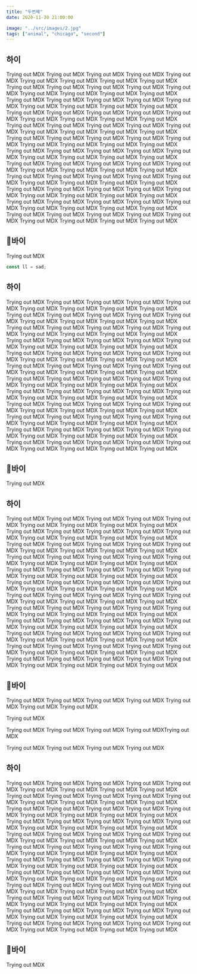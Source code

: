 ```yaml
---
title: "두번째"
date: 2020-11-30 21:00:00

image: "../src/images/2.jpg"
tags: ["animal", "chicago", "second"]
---
```


## 하이

Trying out MDX
Trying out MDX
Trying out MDX
Trying out MDX
Trying out MDX
Trying out MDX
Trying out MDX
Trying out MDX
Trying out MDX
Trying out MDX
Trying out MDX
Trying out MDX
Trying out MDX
Trying out MDX
Trying out MDX
Trying out MDX
Trying out MDX
Trying out MDX
Trying out MDX
Trying out MDX
Trying out MDX
Trying out MDX
Trying out MDX
Trying out MDX
Trying out MDX
Trying out MDX
Trying out MDX
Trying out MDX
Trying out MDX
Trying out MDX
Trying out MDX
Trying out MDX
Trying out MDX
Trying out MDX
Trying out MDX
Trying out MDX
Trying out MDX
Trying out MDX
Trying out MDX
Trying out MDX
Trying out MDX
Trying out MDX
Trying out MDX
Trying out MDX
Trying out MDX
Trying out MDX
Trying out MDX
Trying out MDX
Trying out MDX
Trying out MDX
Trying out MDX
Trying out MDX
Trying out MDX
Trying out MDX
Trying out MDX
Trying out MDX
Trying out MDX
Trying out MDX
Trying out MDX
Trying out MDX
Trying out MDX
Trying out MDX
Trying out MDX
Trying out MDX
Trying out MDX
Trying out MDX
Trying out MDX
Trying out MDX
Trying out MDX
Trying out MDX
Trying out MDX
Trying out MDX
Trying out MDX
Trying out MDX
Trying out MDX
Trying out MDX
Trying out MDX
Trying out MDX
Trying out MDX
Trying out MDX
Trying out MDX
Trying out MDX
Trying out MDX
Trying out MDX
Trying out MDX
Trying out MDX
Trying out MDX
Trying out MDX
Trying out MDX
Trying out MDX
Trying out MDX
Trying out MDX
Trying out MDX
Trying out MDX
Trying out MDX
Trying out MDX
Trying out MDX
Trying out MDX
Trying out MDX
Trying out MDX
Trying out MDX
Trying out MDX
Trying out MDX
Trying out MDX
Trying out MDX
Trying out MDX
Trying out MDX
Trying out MDX

## 🔨바이

Trying out MDX

```javascript
const ll = sad;
```

## 하이

Trying out MDX
Trying out MDX
Trying out MDX
Trying out MDX
Trying out MDX
Trying out MDX
Trying out MDX
Trying out MDX
Trying out MDX
Trying out MDX
Trying out MDX
Trying out MDX
Trying out MDX
Trying out MDX
Trying out MDX
Trying out MDX
Trying out MDX
Trying out MDX
Trying out MDX
Trying out MDX
Trying out MDX
Trying out MDX
Trying out MDX
Trying out MDX
Trying out MDX
Trying out MDX
Trying out MDX
Trying out MDX
Trying out MDX
Trying out MDX
Trying out MDX
Trying out MDX
Trying out MDX
Trying out MDX
Trying out MDX
Trying out MDX
Trying out MDX
Trying out MDX
Trying out MDX
Trying out MDX
Trying out MDX
Trying out MDX
Trying out MDX
Trying out MDX
Trying out MDX
Trying out MDX
Trying out MDX
Trying out MDX
Trying out MDX
Trying out MDX
Trying out MDX
Trying out MDX
Trying out MDX
Trying out MDX
Trying out MDX
Trying out MDX
Trying out MDX
Trying out MDX
Trying out MDX
Trying out MDX
Trying out MDX
Trying out MDX
Trying out MDX
Trying out MDX
Trying out MDX
Trying out MDX
Trying out MDX
Trying out MDX
Trying out MDX
Trying out MDX
Trying out MDX
Trying out MDX
Trying out MDX
Trying out MDX
Trying out MDX
Trying out MDX
Trying out MDX
Trying out MDX
Trying out MDX
Trying out MDX
Trying out MDX
Trying out MDX
Trying out MDX
Trying out MDX
Trying out MDX
Trying out MDX
Trying out MDX
Trying out MDX
Trying out MDX
Trying out MDX
Trying out MDX
Trying out MDX
Trying out MDX
Trying out MDX
Trying out MDX
Trying out MDX
Trying out MDX
Trying out MDX
Trying out MDX
Trying out MDX
Trying out MDX
Trying out MDX
Trying out MDX
Trying out MDX
Trying out MDX
Trying out MDX
Trying out MDX
Trying out MDX

## 🔨바이

Trying out MDX

## 하이

Trying out MDX
Trying out MDX
Trying out MDX
Trying out MDX
Trying out MDX
Trying out MDX
Trying out MDX
Trying out MDX
Trying out MDX
Trying out MDX
Trying out MDX
Trying out MDX
Trying out MDX
Trying out MDX
Trying out MDX
Trying out MDX
Trying out MDX
Trying out MDX
Trying out MDX
Trying out MDX
Trying out MDX
Trying out MDX
Trying out MDX
Trying out MDX
Trying out MDX
Trying out MDX
Trying out MDX
Trying out MDX
Trying out MDX
Trying out MDX
Trying out MDX
Trying out MDX
Trying out MDX
Trying out MDX
Trying out MDX
Trying out MDX
Trying out MDX
Trying out MDX
Trying out MDX
Trying out MDX
Trying out MDX
Trying out MDX
Trying out MDX
Trying out MDX
Trying out MDX
Trying out MDX
Trying out MDX
Trying out MDX
Trying out MDX
Trying out MDX
Trying out MDX
Trying out MDX
Trying out MDX
Trying out MDX
Trying out MDX
Trying out MDX
Trying out MDX
Trying out MDX
Trying out MDX
Trying out MDX
Trying out MDX
Trying out MDX
Trying out MDX
Trying out MDX
Trying out MDX
Trying out MDX
Trying out MDX
Trying out MDX
Trying out MDX
Trying out MDX
Trying out MDX
Trying out MDX
Trying out MDX
Trying out MDX
Trying out MDX
Trying out MDX
Trying out MDX
Trying out MDX
Trying out MDX
Trying out MDX
Trying out MDX
Trying out MDX
Trying out MDX
Trying out MDX
Trying out MDX
Trying out MDX
Trying out MDX
Trying out MDX
Trying out MDX
Trying out MDX
Trying out MDX
Trying out MDX
Trying out MDX
Trying out MDX
Trying out MDX
Trying out MDX
Trying out MDX
Trying out MDX
Trying out MDX
Trying out MDX
Trying out MDX
Trying out MDX
Trying out MDX
Trying out MDX
Trying out MDX
Trying out MDX
Trying out MDX
Trying out MDX

## 🔨바이

Trying out MDX
Trying out MDX
Trying out MDX
Trying out MDX
Trying out MDX
Trying out MDX
Trying out MDX

Trying out MDX

Trying out MDX
Trying out MDX
Trying out MDX
Trying out MDXTrying out MDX

Trying out MDX
Trying out MDX
Trying out MDX
Trying out MDX

## 하이

Trying out MDX
Trying out MDX
Trying out MDX
Trying out MDX
Trying out MDX
Trying out MDX
Trying out MDX
Trying out MDX
Trying out MDX
Trying out MDX
Trying out MDX
Trying out MDX
Trying out MDX
Trying out MDX
Trying out MDX
Trying out MDX
Trying out MDX
Trying out MDX
Trying out MDX
Trying out MDX
Trying out MDX
Trying out MDX
Trying out MDX
Trying out MDX
Trying out MDX
Trying out MDX
Trying out MDX
Trying out MDX
Trying out MDX
Trying out MDX
Trying out MDX
Trying out MDX
Trying out MDX
Trying out MDX
Trying out MDX
Trying out MDX
Trying out MDX
Trying out MDX
Trying out MDX
Trying out MDX
Trying out MDX
Trying out MDX
Trying out MDX
Trying out MDX
Trying out MDX
Trying out MDX
Trying out MDX
Trying out MDX
Trying out MDX
Trying out MDX
Trying out MDX
Trying out MDX
Trying out MDX
Trying out MDX
Trying out MDX
Trying out MDX
Trying out MDX
Trying out MDX
Trying out MDX
Trying out MDX
Trying out MDX
Trying out MDX
Trying out MDX
Trying out MDX
Trying out MDX
Trying out MDX
Trying out MDX
Trying out MDX
Trying out MDX
Trying out MDX
Trying out MDX
Trying out MDX
Trying out MDX
Trying out MDX
Trying out MDX
Trying out MDX
Trying out MDX
Trying out MDX
Trying out MDX
Trying out MDX
Trying out MDX
Trying out MDX
Trying out MDX
Trying out MDX
Trying out MDX
Trying out MDX
Trying out MDX
Trying out MDX
Trying out MDX
Trying out MDX
Trying out MDX
Trying out MDX
Trying out MDX
Trying out MDX
Trying out MDX
Trying out MDX
Trying out MDX
Trying out MDX
Trying out MDX
Trying out MDX
Trying out MDX
Trying out MDX
Trying out MDX
Trying out MDX
Trying out MDX
Trying out MDX
Trying out MDX
Trying out MDX

## 🔨바이

Trying out MDX
